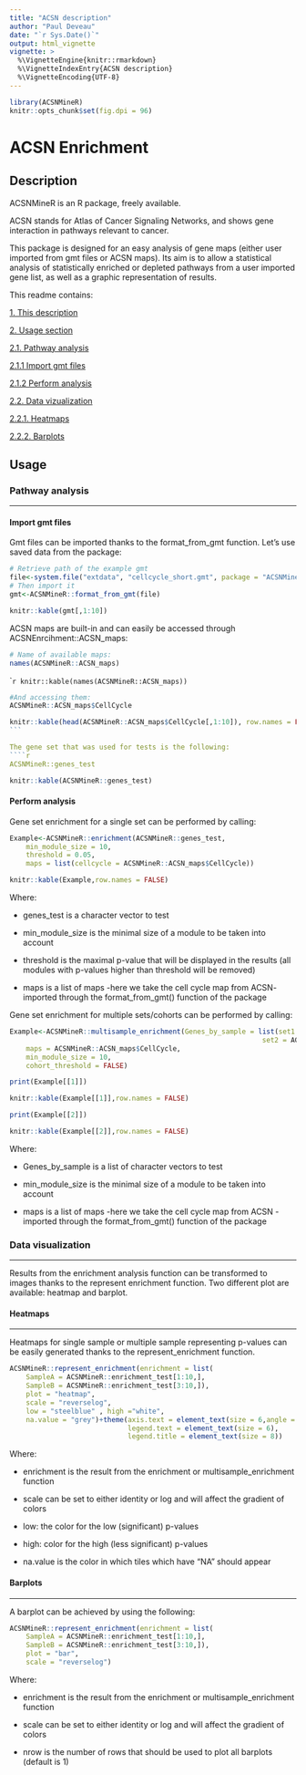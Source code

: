 ---
title: "ACSN description"
author: "Paul Deveau"
date: "`r Sys.Date()`"
output: html_vignette
vignette: >
  %\VignetteEngine{knitr::rmarkdown}
  %\VignetteIndexEntry{ACSN description}
  %\VignetteEncoding{UTF-8}
---
```{r, include = FALSE}
library(ACSNMineR)
knitr::opts_chunk$set(fig.dpi = 96)
```
# <a name="I">ACSN Enrichment</a>

##  <a name="IIA">Description </a>
ACSNMineR is an R package, freely available.

ACSN stands for Atlas of Cancer Signaling Networks, and shows gene interaction in pathways relevant to cancer.

This package is designed for an easy analysis of gene maps (either user imported from gmt files or ACSN maps).
Its aim is to allow a statistical analysis of statistically enriched or depleted pathways from a user imported gene list, as well as a graphic representation of results.

This readme contains:

  [1. This description](#IIA)

  [2. Usage section](#IIB)

  [2.1. Pathway analysis](#IIIA)
  
  [2.1.1 Import gmt files](#IIIA1)
  
  [2.1.2 Perform analysis](#IIIA2)
  
  [2.2. Data vizualization](#IIIB)

  [2.2.1. Heatmaps](#IVA)

  [2.2.2. Barplots](#IVB)


##  <a name="IIB">Usage </a>
###  <a name="IIIA">Pathway analysis</a> 
______

#### <a name = "IIIA1"> Import gmt files </a>

Gmt files can be imported thanks to the format_from_gmt function. 
Let's use saved data from the package:

```{r gmt_example}
# Retrieve path of the example gmt
file<-system.file("extdata", "cellcycle_short.gmt", package = "ACSNMineR")
# Then import it
gmt<-ACSNMineR::format_from_gmt(file)
```
```{r gmt_display, echo = FALSE}
knitr::kable(gmt[,1:10])
```

ACSN maps are built-in and can easily be accessed through ACSNEnrcihment::ACSN_maps:
```{r gmt_map_code, eval = FALSE}
# Name of available maps:
names(ACSNMineR::ACSN_maps)

````
`````{r gmt_map_show, echo = FALSE}
knitr::kable(names(ACSNMineR::ACSN_maps))
````

````{r gmt_access_code, eval = FALSE}
#And accessing them:
ACSNMineR::ACSN_maps$CellCycle
````
````{r gmt_access_display, echo = FALSE}
knitr::kable(head(ACSNMineR::ACSN_maps$CellCycle[,1:10]), row.names = FALSE)
```

The gene set that was used for tests is the following:
````{r test_genes,eval = FALSE}
ACSNMineR::genes_test
````
```{r test_genes_show, echo = FALSE}
knitr::kable(ACSNMineR::genes_test)
```

#### <a name = "IIIA2"> Perform analysis </a>

Gene set enrichment for a single set can be performed by calling:
````{r Analysis_code}
Example<-ACSNMineR::enrichment(ACSNMineR::genes_test,
    min_module_size = 10, 
    threshold = 0.05,
    maps = list(cellcycle = ACSNMineR::ACSN_maps$CellCycle))
````
```{r Analysis_show, echo = FALSE}
knitr::kable(Example,row.names = FALSE)
````

Where:

* genes_test is a character vector to test

* min_module_size is the minimal size of a module to be taken into account

* threshold is the maximal p-value that will be displayed in the results (all modules with p-values higher than threshold will be removed)

* maps is a list of maps -here we take the cell cycle map from ACSN-  imported through the format_from_gmt() function of the package

Gene set enrichment for multiple sets/cohorts can be performed by calling:

````{r multi_analysis_code}
Example<-ACSNMineR::multisample_enrichment(Genes_by_sample = list(set1 = ACSNMineR::genes_test[-1],
                                                              set2 = ACSNMineR::genes_test[-2]),
    maps = ACSNMineR::ACSN_maps$CellCycle,
    min_module_size = 10,
    cohort_threshold = FALSE)
````
```{r multi_ana_code_1, eval = FALSE}
print(Example[[1]])
````
```{r multi_ana_show_1, echo = FALSE}
knitr::kable(Example[[1]],row.names = FALSE)
````
```{r multi_ana_code_2, eval = FALSE}
print(Example[[2]])
````
```{r multi_ana_show_2, echo = FALSE}
knitr::kable(Example[[2]],row.names = FALSE)

````

Where:

* Genes_by_sample is a list of character vectors to test

* min_module_size is the minimal size of a module to be taken into account

* maps is a list of maps -here we take the cell cycle map from ACSN - imported through the format_from_gmt() function of the package


###  <a name="IIIB">Data visualization</a> 
______

Results from the enrichment analysis function can be transformed to images thanks to the represent enrichment function. Two different plot are available: heatmap and barplot.

####  <a name="IVA">Heatmaps</a>  
______

Heatmaps for single sample or multiple sample representing p-values can be easily generated thanks to the represent_enrichment function.

````{r heatmap_plot}
ACSNMineR::represent_enrichment(enrichment = list(
    SampleA = ACSNMineR::enrichment_test[1:10,], 
    SampleB = ACSNMineR::enrichment_test[3:10,]),
    plot = "heatmap", 
    scale = "reverselog",
    low = "steelblue" , high ="white",
    na.value = "grey")+theme(axis.text = element_text(size = 6,angle = 45),
                             legend.text = element_text(size = 6),
                             legend.title = element_text(size = 8))
````

Where:

* enrichment is the result from the enrichment or multisample_enrichment function

* scale can be set to either identity or log and will affect the gradient of colors

* low: the color for the low (significant) p-values 

* high: color for the high (less significant) p-values 

* na.value is the color in which tiles which have "NA" should appear


####  <a name="IVB">Barplots</a> 
______

A barplot can be achieved by using the following:
````{r barplot, warning = FALSE,message = FALSE}
ACSNMineR::represent_enrichment(enrichment = list(
    SampleA = ACSNMineR::enrichment_test[1:10,], 
    SampleB = ACSNMineR::enrichment_test[3:10,]),
    plot = "bar", 
    scale = "reverselog")

````

Where:

* enrichment is the result from the enrichment or multisample_enrichment function

* scale can be set to either identity or log and will affect the gradient of colors

* nrow is the number of rows that should be used to plot all barplots (default is 1)
